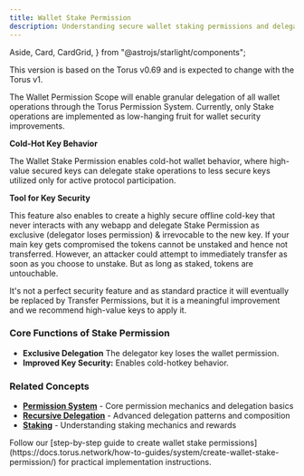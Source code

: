 ```yaml
---
title: Wallet Stake Permission
description: Understanding secure wallet staking permissions and delegation.
---
```


  Aside,
  Card,
  CardGrid,
} from "@astrojs/starlight/components";

<Aside type="note" title="Version notice">
This version is based on the Torus v0.69 and is expected to change with the Torus v1.
</Aside>

The Wallet Permission Scope will enable granular delegation of all wallet operations through the Torus Permission System. Currently, only Stake operations are implemented as low-hanging fruit for wallet security improvements. 

**Cold-Hot Key Behavior**

The Wallet Stake Permission enables cold-hot wallet behavior, where high-value secured keys can delegate stake operations to less secure keys utilized only for active protocol participation. 

**Tool for Key Security**

This feature also enables to create a highly secure offline cold-key that never interacts with any webapp and delegate Stake Permission as exclusive (delegator loses permission) & irrevocable to the new key. If your main key gets compromised the tokens cannot be unstaked and hence not transferred. 
However, an attacker could attempt to immediately transfer as soon as you choose to unstake. But as long as staked, tokens are untouchable.

It's not a perfect security feature and as standard practice it will eventually be replaced by Transfer Permissions, but it is a meaningful improvement and we recommend high-value keys to apply it.

### Core Functions of Stake Permission
* **Exclusive Delegation** The delegator key loses the wallet permission.
* **Improved Key Security:** Enables cold-hotkey behavior.

### Related Concepts

- **[Permission System](https://docs.torus.network/explanations/system/permission-system/)** - Core permission mechanics and delegation basics
- **[Recursive Delegation](https://docs.torus.network/explanations/system/recursive-delegation/)** - Advanced delegation patterns and composition
- **[Staking](https://docs.torus.network/explanations/holders/staking/)** - Understanding staking mechanics and rewards

<Aside type="tip" title="Ready to Set Up Wallet Delegation?">
Follow our [step-by-step guide to create wallet stake permissions](https://docs.torus.network/how-to-guides/system/create-wallet-stake-permission/) for practical implementation instructions.
</Aside>
